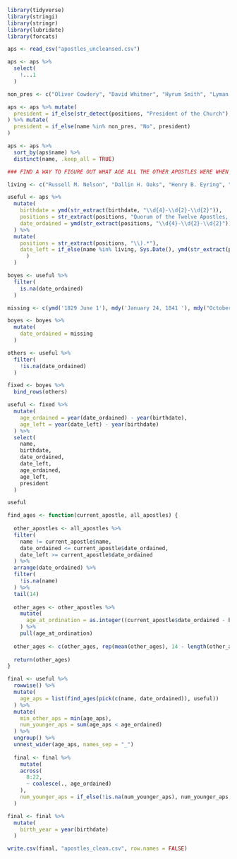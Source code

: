 ```r
library(tidyverse)
library(stringi)
library(stringr)
library(lubridate)
library(forcats)
```

```r
aps <- read_csv("apostles_uncleansed.csv")
```

```r
aps <- aps %>% 
  select(
    !...1
  )

non_pres <- c("Oliver Cowdery", "David Whitmer", "Hyrum Smith", "Lyman Wight")

aps <- aps %>% mutate(
  president = if_else(str_detect(positions, "President of the Church"), "Yes", "No")
) %>% mutate(
  president = if_else(name %in% non_pres, "No", president)
)
```

```r
aps <- aps %>% 
  sort_by(aps$name) %>% 
  distinct(name, .keep_all = TRUE)
```

```r
### FIND A WAY TO FIGURE OUT WHAT AGE ALL THE OTHER APOSTLES WERE WHEN EACH APOSTLE WAS ORDAINED!!!!!

living <- c("Russell M. Nelson", "Dallin H. Oaks", "Henry B. Eyring", "Jeffrey R. Holland", "Dieter F. Uchtdorf", "David A. Bednar", "Quentin L. Cook", "D. Todd Christofferson", "Neil L. Andersen", "Ronald A. Rasband", "Gary E. Stevenson", "Dale G. Renlund", "Gerrit W. Gong", "Ulisses Soares", "Patrick Kearon")

useful <- aps %>% 
  mutate(
    birthdate = ymd(str_extract(birthdate, "\\d{4}-\\d{2}-\\d{2}")),
    positions = str_extract(positions, "Quorum of the Twelve Apostles, called by.*") %>% coalesce(str_extract(positions, "Quorum of the Twelve Apostles,.*")),
    date_ordained = ymd(str_extract(positions, "\\d{4}-\\d{2}-\\d{2}")),
  ) %>% 
  mutate(
    positions = str_extract(positions, "\\).*"),
    date_left = if_else(name %in% living, Sys.Date(), ymd(str_extract(positions, "\\d{4}-\\d{2}-\\d{2}"))
      )
  )

boyes <- useful %>% 
  filter(
    is.na(date_ordained)
  )

missing <- c(ymd('1829 June 1'), mdy('January 24, 1841 '), mdy("October 11, 1934"), mdy("April 7, 1854"), mdy("February 4, 1864"), mdy("April 6, 1830"), mdy("January 1, 1837"), mdy("April 6, 1830"))

boyes <- boyes %>% 
  mutate(
    date_ordained = missing
  )

others <- useful %>% 
  filter(
    !is.na(date_ordained)
  )

fixed <- boyes %>% 
  bind_rows(others)

useful <- fixed %>% 
  mutate(
    age_ordained = year(date_ordained) - year(birthdate),
    age_left = year(date_left) - year(birthdate)
  ) %>% 
  select(
    name,
    birthdate,
    date_ordained,
    date_left,
    age_ordained,
    age_left,
    president
  )
```

```r
useful

find_ages <- function(current_apostle, all_apostles) {
  
  other_apostles <- all_apostles %>% 
  filter(
    name != current_apostle$name,
    date_ordained <= current_apostle$date_ordained,
    date_left >= current_apostle$date_ordained
  ) %>% 
  arrange(date_ordained) %>% 
  filter(
    !is.na(name)
  ) %>% 
  tail(14)
  
  other_ages <- other_apostles %>% 
    mutate(
      age_at_ordination = as.integer((current_apostle$date_ordained - birthdate) / dyears(1))
    ) %>% 
    pull(age_at_ordination)
  
  other_ages <- c(other_ages, rep(mean(other_ages), 14 - length(other_ages)))
  
  return(other_ages)
}
```

```r
final <- useful %>% 
  rowwise() %>% 
  mutate(
    age_aps = list(find_ages(pick(c(name, date_ordained)), useful))
  ) %>% 
  mutate(
    min_other_aps = min(age_aps),
    num_younger_aps = sum(age_aps < age_ordained)
  ) %>% 
  ungroup() %>% 
  unnest_wider(age_aps, names_sep = "_")
  
  final <- final %>% 
    mutate(
    across(
      8:22,
      ~ coalesce(., age_ordained)
    ),
    num_younger_aps = if_else(!is.na(num_younger_aps), num_younger_aps, round(mean(num_younger_aps, na.rm = TRUE)))
  )


```

```r
final <- final %>% 
  mutate(
    birth_year = year(birthdate)
  )
```

```r
write.csv(final, "apostles_clean.csv", row.names = FALSE)
```


